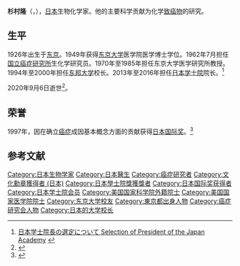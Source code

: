 {{Infobox officeholder
|name        = 杉村 隆
|image       = 
|office      = {{JPN}}第25任[[日本学士院|日本学士院]]院長
|term_start  = 2013年10月
|term_end    = 2016年10月
|1blankname  = {{nowrap|[[文部科学大臣|文部科学<br>大臣]]}}
|1namedata   = [[下村博文|下村博文]]<br/>[[馳浩|馳浩]]<br/>[[松野博一|松野博一]]
|predecessor = {{link-ja|久保正彰|久保正彰 (西洋古典文学者)}}
|successor   = {{link-ja|鹽野宏|塩野宏}}
|birth_date  = {{Birth date|1926|4|20}}
|birth_place = {{JPN}}[[東京府|東京府]]（現[[東京都|東京都]]）
|death_date  = {{death date and age|2020|9|6|1926|4|20}}
|death_place = {{JPN}}[[東京都|東京都]]
|nationality = {{JPN}}
|occupation  = [[医学家|医学家]]
|alma_mater  = [[東京大学|東京大学]]医学部医学科
|relatives   = 杉村顯道（叔父）<br>{{link-ja|杉村惇|杉村惇}}（叔父）
|module={{Infobox scientist
|embed=yes
|fields=[[生物化学|生物化学]]、[[腫瘤学|腫瘤学]]
|known_for   = [[癌變|癌變]]相關研究
| workplaces= [[東京大学|東京大学]]醫學研究院<br>[[癌症研究會|癌症研究會]]<br>[[美國國家癌症研究中心|美國國家癌症研究中心]]<br>[[日本国立癌症研究中心|日本国立癌症研究中心]]<br>[[東邦大学|東邦大学]]
|awards      = [[文化功勞者|文化功勞者]]（1978年）<br>[[文化勋章_(日本)|文化勳章]]（1978年）<br>[[日本國際獎|日本國際獎]]（1997年）<br>勳一等[[瑞寶章|瑞寶章]]（1998年）
}}
}}
'''杉村隆'''（{{jpn|j=杉村 隆|kn=すぎむら たかし|rm=Sugimura Takashi}}，{{bd|1926年|4月20日|2020年|9月6日|Sugimura Takashi}}），[[日本|日本]]生物化学家。他的主要科学贡献为化学[[致癌物|致癌物]]的研究。

== 生平 ==
1926年出生于[[东京|东京]]。1949年获得[[东京大学|东京大学]]医学院医学博士学位。1962年7月担任[[国立癌症研究所|国立癌症研究所]]生化学研究员。1970年至1985年担任东京大学医学研究所教授。1994年至2000年担任[[东邦大学|东邦大学]]校长。2013年至2016年担任[[日本学士院|日本学士院]]院长。<ref>[http://www.japan-acad.go.jp/japanese/news/2013/101501.html 日本学士院長の選定について Selection of President of the Japan Academy] {{Wayback|url=http://www.japan-acad.go.jp/japanese/news/2013/101501.html |date=20210117184157 }}{{ja icon}}</ref>

2020年9月6日逝世<ref>{{cite web |title=杉村隆氏が死去 元国立がんセンター総長 |url=https://www.nikkei.com/article/DGXMZO63817590U0A910C2CZ8000/ |publisher=[[日本经济新闻|日本经济新闻]] |language=ja |date=2020-09-14 |access-date=2020-09-18 |archive-date=2020-09-18 |archive-url=https://web.archive.org/web/20200918023115/https://www.nikkei.com/article/DGXMZO63817590U0A910C2CZ8000/ |dead-url=no }}</ref>。

==荣誉==
1997年，因在确立[[癌症|癌症]]成因基本概念方面的贡献获得[[日本国际奖|日本国际奖]]。<ref name="japan">{{Cite web |url=http://www.japanprize.jp/en/prize_prof_1997_sugi.html |title=Dr. Takashi Sugimura 1997 (13th) Japan Prize Laureate |access-date=2014-08-27 |archive-date=2021-02-04 |archive-url=https://web.archive.org/web/20210204192802/https://www.japanprize.jp/en/prize_prof_1997_sugi.html |dead-url=no }}</ref> 

==参考文献==
{{reflist}}

{{日本国际奖获得者}}
{{日本学士院院长}}
{{Authority control}}
{{DEFAULTSORT:Sugimura Takashi}}
[[Category:日本生物学家|Category:日本生物学家]]
[[Category:日本醫生|Category:日本醫生]]
[[Category:癌症研究者|Category:癌症研究者]]
[[Category:文化勳章獲得者_(日本)|Category:文化勳章獲得者 (日本)]]
[[Category:日本學士院獎獲獎者|Category:日本學士院獎獲獎者]]
[[Category:日本国际奖获得者|Category:日本国际奖获得者]]
[[Category:日本学士院会员|Category:日本学士院会员]]
[[Category:美国国家科学院外籍院士|Category:美国国家科学院外籍院士]]
[[Category:美国国家医学院院士|Category:美国国家医学院院士]]
[[Category:东京大学校友|Category:东京大学校友]]
[[Category:東京都出身人物|Category:東京都出身人物]]
[[Category:癌症研究会人物|Category:癌症研究会人物]]
[[Category:日本的大学校长|Category:日本的大学校长]]